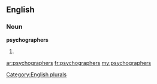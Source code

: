 ==English==

===Noun===
'''psychographers'''

# {{plural of|[[psychographer]]}}

[[Category:English plurals]]

[[ar:psychographers]]
[[fr:psychographers]]
[[my:psychographers]]